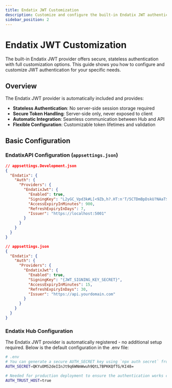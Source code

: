 ```yaml
---
title: Endatix JWT Customization
description: Customize and configure the built-in Endatix JWT authentication provider
sidebar_position: 2
---
```



# Endatix JWT Customization

The built-in Endatix JWT provider offers secure, stateless authentication with full customization options. This guide shows you how to configure and customize JWT authentication for your specific needs.

## Overview

The Endatix JWT provider is automatically included and provides:
- **Stateless Authentication**: No server-side session storage required
- **Secure Token Handling**: Server-side only, never exposed to client
- **Automatic Integration**: Seamless communication between Hub and API
- **Flexible Configuration**: Customizable token lifetimes and validation

## Basic Configuration

### EndatixAPI Configuration (`appsettings.json`)

<Tabs>
<TabItem value="development" label="Development">

```json
// appsettings.Development.json
{
  "Endatix": {
    "Auth": {
      "Providers": {
        "EndatixJwt": {
          "Enabled": true,
          "SigningKey": "L2yGC_Vpd3k#L[<9Zb,h?.HT:n'T/5CTDmBpDskU?NAaT$sLfRU",
          "AccessExpiryInMinutes": 900,
          "RefreshExpiryInDays": 7,
          "Issuer": "https://localhost:5001"
        }
      }
    }
  }
}
```

</TabItem>
<TabItem value="production" label="Production">

```json
// appsettings.json
{
  "Endatix": {
    "Auth": {
      "Providers": {
        "EndatixJwt": {
          "Enabled": true,
          "SigningKey": "{JWT_SIGNING_KEY_SECRET}",
          "AccessExpiryInMinutes": 15,
          "RefreshExpiryInDays": 30,
          "Issuer": "https://api.yourdomain.com"
        }
      }
    }
  }
}
```

</TabItem>
</Tabs>

### Endatix Hub Configuration

The Endatix JWT provider is automatically registered - no additional setup required. Below is the default configuration in the .env file:

```bash
# .env
# You can generate a secure AUTH_SECRET key using `npx auth secret` from the root of the Endatix Hub project
AUTH_SECRET=QKYuOMS2deIInJt9q6WNmWwuh9QtL7BPKKQfTG/KI48=

# Needed for production deployment to ensure the authentication works correctly under reverse proxy - https://authjs.dev/getting-started/deployment
AUTH_TRUST_HOST=true
```
